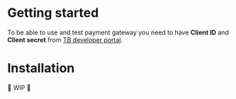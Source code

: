 # Getting started

To be able to use and test payment gateway you need to have **Client ID** and **Client secret** from [TB developer portal](https://developer.tatrabanka.sk/).

# Installation

🚧 WIP 🚧
